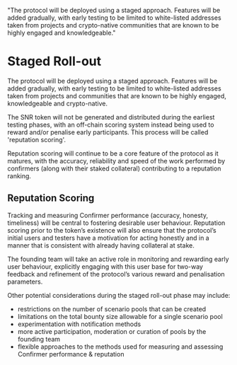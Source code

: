   "The protocol will be deployed using a staged approach. Features will be added gradually, with early testing to be limited to white-listed addresses taken from projects and crypto-native communities that are known to be highly engaged and knowledgeable."

# Staged Roll-out

The protocol will be deployed using a staged approach. Features will be added gradually, with early testing to be limited to white-listed addresses taken from projects and communities that are known to be highly engaged, knowledgeable and crypto-native.

The SNR token will not be generated and distributed during the earliest testing phases, with an off-chain scoring system instead being used to reward and/or penalise early participants. This process will be called 'reputation scoring'.

Reputation scoring will continue to be a core feature of the protocol as it matures, with the accuracy, reliability and speed of the work performed by confirmers (along with their staked collateral) contributing to a reputation ranking.

## Reputation Scoring

Tracking and measuring Confirmer performance (accuracy, honesty, timeliness) will be central to fostering desirable user behaviour. Reputation scoring prior to the token’s existence will also ensure that the protocol’s initial users and testers have a motivation for acting honestly and in a manner that is consistent with already having collateral at stake. 

The founding team will take an active role in monitoring and rewarding early user behaviour, explicitly engaging with this user base for two-way feedback and refinement of the protocol’s various reward and penalisation parameters.

Other potential considerations during the staged roll-out phase may include:<br/>
* restrictions on the number of scenario pools that can be created
* limitations on the total bounty size allowable for a single scenario pool
* experimentation with notification methods
* more active participation, moderation or curation of pools by the founding team
* flexible approaches to the methods used for measuring and assessing Confirmer performance & reputation
